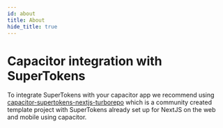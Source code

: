 ```yaml
---
id: about
title: About
hide_title: true
---
```


<!-- COPY DOCS -->
<!-- ./thirdpartyemailpassword/capacitor-integration/about.mdx -->

# Capacitor integration with SuperTokens

To integrate SuperTokens with your capacitor app we recommend using [capacitor-supertokens-nextjs-turborepo](https://github.com/RobSchilderr/capacitor-supertokens-nextjs-turborepo) which is a community created template project with SuperTokens already set up for NextJS on the web and mobile using capacitor.
